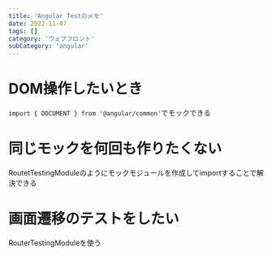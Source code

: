 ```yaml
---
title: 'Angular Testのメモ'
date: 2022-11-07
tags: []
category: 'ウェブフロント'
subCategory: 'angular'
---
```


# DOM操作したいとき
`import { DOCUMENT } from '@angular/common'`でモックできる

# 同じモックを何回も作りたくない
RoutetTestingModuleのようにモックモジュールを作成してimportすることで解決できる

# 画面遷移のテストをしたい
RouterTestingModuleを使う

